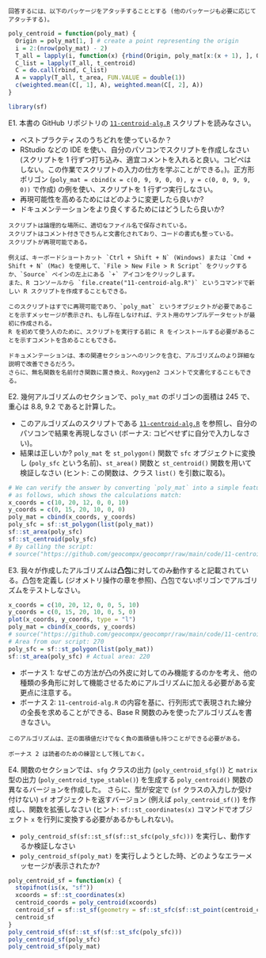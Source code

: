 ```asis
回答するには、以下のパッケージをアタッチすることとする (他のパッケージも必要に応じてアタッチする)。
```

```r
poly_centroid = function(poly_mat) {
  Origin = poly_mat[1, ] # create a point representing the origin
  i = 2:(nrow(poly_mat) - 2)
  T_all = lapply(i, function(x) {rbind(Origin, poly_mat[x:(x + 1), ], Origin)})
  C_list = lapply(T_all, t_centroid)
  C = do.call(rbind, C_list)
  A = vapply(T_all, t_area, FUN.VALUE = double(1))
  c(weighted.mean(C[, 1], A), weighted.mean(C[, 2], A))
}
```

```r
library(sf)
```

E1. 本書の GitHub リポジトリの [`11-centroid-alg.R`](https://github.com/geocompx/geocompr/blob/main/code/11-centroid-alg.R) スクリプトを読みなさい。

  - ベストプラクティスのうちどれを使っているか？
  - RStudio\index{RStudio} などの IDE\index{IDE} を使い、自分のパソコンでスクリプトを作成しなさい (スクリプトを 1 行ずつ打ち込み、適宜コメントを入れると良い。コピペはしない。この作業でスクリプトの入力の仕方を学ぶことができる。)。正方形ポリゴン (`poly_mat = cbind(x = c(0, 9, 9, 0, 0), y = c(0, 0, 9, 9, 0))` で作成) の例を使い、スクリプトを 1 行ずつ実行しなさい。
  - 再現可能性を高めるためにはどのように変更したら良いか?
  - ドキュメンテーションをより良くするためにはどうしたら良いか?

```asis
スクリプトは論理的な場所に、適切なファイル名で保存されている。
スクリプトはコメント付きできちんと文書化されており、コードの書式も整っている。
スクリプトが再現可能である。

例えば、キーボードショートカット `Ctrl + Shift + N` (Windows) または `Cmd + Shift + N` (Mac) を使用して、`File > New File > R Script` をクリックするか、`Source` ペインの左上にある `+` アイコンをクリックします。
また、R コンソールから `file.create("11-centroid-alg.R")` というコマンドで新しい R スクリプトを作成することもできる。

このスクリプトはすでに再現可能であり、`poly_mat` というオブジェクトが必要であることを示すメッセージが表示され、もし存在しなければ、テスト用のサンプルデータセットが最初に作成される。
R を初めて使う人のために、スクリプトを実行する前に R をインストールする必要があることを示すコメントを含めることもできる。

ドキュメンテーションは、本の関連セクションへのリンクを含む、アルゴリズムのより詳細な説明で改善できるだろう。
さらに、無名関数を名前付き関数に置き換え、Roxygen2 コメントで文書化することもできる。
```


E2. 幾何アルゴリズムのセクションで、`poly_mat` のポリゴンの面積は 245 で、重心は 8.8, 9.2 であると計算した。

  - このアルゴリズムのスクリプトである [`11-centroid-alg.R`](https://github.com/geocompx/geocompr/blob/main/code/11-centroid-alg.R) を参照し、自分のパソコンで結果を再現しなさい (ボーナス: コピペせずに自分で入力しなさい)。
  - 結果は正しいか? `poly_mat` を `st_polygon()` 関数で `sfc` オブジェクトに変換し (`poly_sfc` という名前)、`st_area()` 関数と `st_centroid()` 関数を用いて検証しなさい (ヒント: この関数は、クラス `list()` を引数に取る)。

```r
# We can verify the answer by converting `poly_mat` into a simple feature collection
# as follows, which shows the calculations match:
x_coords = c(10, 20, 12, 0, 0, 10)
y_coords = c(0, 15, 20, 10, 0, 0)
poly_mat = cbind(x_coords, y_coords)
poly_sfc = sf::st_polygon(list(poly_mat))
sf::st_area(poly_sfc)
sf::st_centroid(poly_sfc)
# By calling the script:
# source("https://github.com/geocompx/geocompr/raw/main/code/11-centroid-alg.R")
```

E3. 我々が作成したアルゴリズム\index{あるごりずむ@アルゴリズム}は**凸包**に対してのみ動作すると記載されている。凸包を定義し (ジオメトリ操作の章を参照)、凸包でないポリゴンでアルゴリズムをテストしなさい。\index{とつほう@凸包}

```r
x_coords = c(10, 20, 12, 0, 0, 5, 10)
y_coords = c(0, 15, 20, 10, 0, 5, 0)
plot(x_coords, y_coords, type = "l")
poly_mat = cbind(x_coords, y_coords)
# source("https://github.com/geocompx/geocompr/raw/main/code/11-centroid-alg.R")
# Area from our script: 270
poly_sfc = sf::st_polygon(list(poly_mat))
sf::st_area(poly_sfc) # Actual area: 220
```

  - ボーナス 1: なぜこの方法が凸の外皮に対してのみ機能するのかを考え、他の種類の多角形に対して機能させるためにアルゴリズムに加える必要がある変更点に注意する。
  - ボーナス 2: `11-centroid-alg.R` の内容を基に、行列形式で表現された線分の全長を求めることができる、Base R 関数のみを使ったアルゴリズムを書きなさい。

<!-- Todo: add example of matrix representing a linestring, demonstrate code to verify the answer, suggest alternative functions to decompose as a bonus. -->

```asis
このアルゴリズムは、正の面積値だけでなく負の面積値も持つことができる必要がある。

ボーナス 2 は読者のための練習として残しておく。
```

E4. 関数のセクションでは、`sfg` クラスの出力 (`poly_centroid_sfg()`) と `matrix` 型の出力 (`poly_centroid_type_stable()`) を生成する `poly_centroid()` 関数の異なるバージョンを作成した。
さらに、型が安定で (`sf` クラスの入力しか受け付けない) `sf` オブジェクトを返すバージョン (例えば `poly_centroid_sf()`) を作成し、関数を拡張しなさい (ヒント: `sf::st_coordinates(x)` コマンドでオブジェクト `x` を行列に変換する必要があるかもしれない)。

  - `poly_centroid_sf(sf::st_sf(sf::st_sfc(poly_sfc)))` を実行し、動作するか検証しなさい
  - `poly_centroid_sf(poly_mat)` を実行しようとした時、どのようなエラーメッセージが表示されたか?
    
```r
poly_centroid_sf = function(x) {
  stopifnot(is(x, "sf"))
  xcoords = sf::st_coordinates(x)
  centroid_coords = poly_centroid(xcoords)
  centroid_sf = sf::st_sf(geometry = sf::st_sfc(sf::st_point(centroid_coords)))
  centroid_sf
}
poly_centroid_sf(sf::st_sf(sf::st_sfc(poly_sfc)))
poly_centroid_sf(poly_sfc)
poly_centroid_sf(poly_mat)
```
